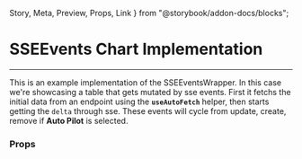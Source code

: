   Story,
  Meta,
  Preview,
  Props,
  Link
} from "@storybook/addon-docs/blocks";

<Meta title="components/Helpers/SSEEventsWrapper" component={SSEEventsWrapper} />

# SSEEvents Chart Implementation
<hr />

This is an example implementation of the SSEEventsWrapper. In this case we're showcasing a
table that gets mutated by sse events. First it fetchs the initial data from an endpoint
using the **`useAutoFetch`** helper, then starts getting the `delta` through sse. These
events will cycle from update, create, remove if **Auto Pilot** is selected.


<Preview withSource="none">
  <Story name="charts">
    <SSEEventsChartDemo />
  </Story>
</Preview>

### Props
<Props of={SSEEventsWrapper} />
